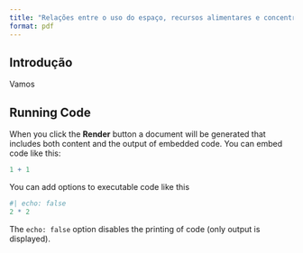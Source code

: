 ```yaml
---
title: "Relações entre o uso do espaço, recursos alimentares e concentrações de contaminantes em aves marinhas e estuarinas"
format: pdf
---
```



## Introdução

Vamos

## Running Code

When you click the **Render** button a document will be generated that includes both content and the output of embedded code. You can embed code like this:

```r
1 + 1
```

You can add options to executable code like this

```r
#| echo: false
2 * 2
```

The `echo: false` option disables the printing of code (only output is displayed).
